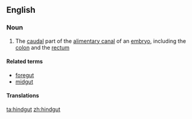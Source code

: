 ==English==
{{wikipedia}}
===Noun===
{{en-noun}}

#{{anatomy}} The [[caudal]] part of the [[alimentary canal]] of an [[embryo]], including the [[colon]] and the [[rectum]]

====Related terms====
* [[foregut]]
* [[midgut]]

====Translations====
{{trans-top|anatomy: the caudal part of the alimentary canal of an embryo}}
{{trans-mid}}
{{trans-bottom}}

[[ta:hindgut]]
[[zh:hindgut]]